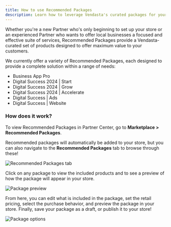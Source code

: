 ```yaml
---
title: How to use Recommended Packages
description: Learn how to leverage Vendasta's curated packages for your store
---
```


Whether you're a new Partner who's only beginning to set up your store or an experienced Partner who wants to offer local businesses a focused and effective suite of services, Recommended Packages provide a Vendasta-curated set of products designed to offer maximum value to your customers.

We currently offer a variety of Recommended Packages, each designed to provide a complete solution within a range of needs:

- Business App Pro 
- Digital Success 2024 | Start
- Digital Success 2024 | Grow
- Digital Success 2024 | Accelerate 
- Digital Success | Ads
- Digital Success | Website 

### How does it work?

To view Recommended Packages in Partner Center, go to **Marketplace > Recommended Packages**.

Recommended packages will automatically be added to your store, but you can also navigate to the **Recommended Packages** tab to browse through these! 

![Recommended Packages tab](/img/marketplace/packages/recommended-packages-tab.jpg)

Click on any package to view the included products and to see a preview of how the package will appear in your store.  

![Package preview](/img/marketplace/packages/package-preview.jpg)

From here, you can edit what is included in the package, set the retail pricing, select the purchase behavior, and preview the package in your store. Finally, save your package as a draft, or publish it to your store! 

![Package options](/img/marketplace/packages/package-options.jpg)